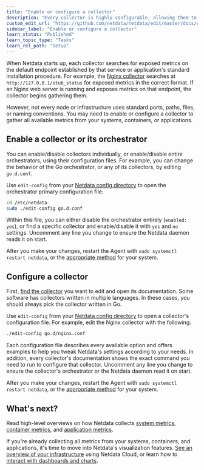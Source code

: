 ```yaml
---
title: "Enable or configure a collector"
description: "Every collector is highly configurable, allowing them to collect metrics from any node and any infrastructure."
custom_edit_url: "https://github.com/netdata/netdata/edit/master/docs/collect/enable-configure.md"
sidebar_label: "Enable or configure a collector"
learn_status: "Published"
learn_topic_type: "Tasks"
learn_rel_path: "Setup"
---
```



When Netdata starts up, each collector searches for exposed metrics on the default endpoint established by that service
or application's standard installation procedure. For example, the [Nginx
collector](https://github.com/netdata/go.d.plugin/blob/master/modules/nginx/README.md) searches at
`http://127.0.0.1/stub_status` for exposed metrics in the correct format. If an Nginx web server is running and exposes
metrics on that endpoint, the collector begins gathering them.

However, not every node or infrastructure uses standard ports, paths, files, or naming conventions. You may need to
enable or configure a collector to gather all available metrics from your systems, containers, or applications.

## Enable a collector or its orchestrator

You can enable/disable collectors individually, or enable/disable entire orchestrators, using their configuration files.
For example, you can change the behavior of the Go orchestrator, or any of its collectors, by editing `go.d.conf`.

Use `edit-config` from your [Netdata config directory](/docs/nightly/concepts/configure-the-netdata-agent#the-netdata-config-directory) to open
the orchestrator primary configuration file:

```bash
cd /etc/netdata
sudo ./edit-config go.d.conf
```

Within this file, you can either disable the orchestrator entirely (`enabled: yes`), or find a specific collector and
enable/disable it with `yes` and `no` settings. Uncomment any line you change to ensure the Netdata daemon reads it on
start.

After you make your changes, restart the Agent with `sudo systemctl restart netdata`, or the [appropriate
method](https://github.com/netdata/netdata/blob/master/docs/configure/start-stop-restart.md) for your system.

## Configure a collector

First, [find the collector](/docs/nightly/references/collectors/supported-collectors-list) you want to edit and open its documentation. Some software has
collectors written in multiple languages. In these cases, you should always pick the collector written in Go.

Use `edit-config` from your [Netdata config directory](/docs/nightly/concepts/configure-the-netdata-agent#the-netdata-config-directory) to open a
collector's configuration file. For example, edit the Nginx collector with the following:

```bash
./edit-config go.d/nginx.conf
```

Each configuration file describes every available option and offers examples to help you tweak Netdata's settings
according to your needs. In addition, every collector's documentation shows the exact command you need to run to
configure that collector. Uncomment any line you change to ensure the collector's orchestrator or the Netdata daemon
read it on start.

After you make your changes, restart the Agent with `sudo systemctl restart netdata`, or the [appropriate
method](https://github.com/netdata/netdata/blob/master/docs/configure/start-stop-restart.md) for your system.

## What's next?

Read high-level overviews on how Netdata collects [system metrics](/docs/nightly/concepts/system-metrics), [container
metrics](https://github.com/netdata/netdata/blob/master/docs/collect/container-metrics.md), and [application metrics](/docs/nightly/concepts/application-metrics).

If you're already collecting all metrics from your systems, containers, and applications, it's time to move into
Netdata's visualization features. [See an overview of your infrastructure](https://github.com/netdata/netdata/blob/master/docs/visualize/overview-infrastructure.md)
using Netdata Cloud, or learn how to [interact with dashboards and
charts](https://github.com/netdata/netdata/blob/master/docs/visualize/interact-dashboards-charts.md).


